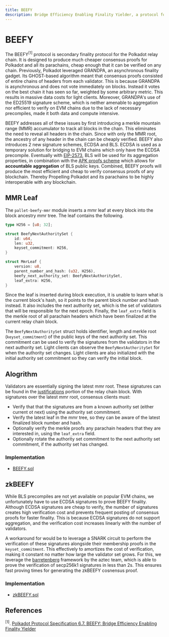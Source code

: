 ```yaml
---
title: BEEFY
description: Bridge Efficiency Enabling Finality Yielder, a protocol for cheap finality proofs on Polkadot.
---
```


<link
  href="https://cdn.jsdelivr.net/npm/katex@0.16.8/dist/katex.min.css"
  rel="stylesheet"
/>


# BEEFY

The BEEFY$^{[1]}$ protocol is secondary finality protocol for the Polkadot relay chain. It is designed to produce much cheaper consensus proofs for Polkadot and all its parachains, cheap enough that it can be verified on any chain. Previously, Polkadot leveraged GRANDPA, an asynchronous finality gadget. Its GHOST-based algorithm meant that consensus proofs consisted of entire chains of headers from each validator. This is because GRANDPA is asynchronous and does not vote immediately on blocks. Instead it votes on the best chain it has seen so far, weighted by some arbitrary metric. This results in massive data costs for light clients. Moreover, GRANDPA's use of the ED25519 signature scheme, which is neither amenable to aggregation nor efficient to verify on EVM chains due to the lack of necessary precompiles, made it both data and compute intensive.

BEEFY addresses all of these issues by first introducing a merkle mountain range (MMR) accumulator to track all blocks in the chain. This eliminates the need to reveal all headers in the chain. Since with only the MMR root, the ancestry of any header in the chain can be cheaply verified. BEEFY also introduces 2 new signature schemes, ECDSA and BLS. ECDSA is used as a temporary solution for bridging to EVM chains which only have the ECDSA precompile. Eventually with [EIP-2573](https://eips.ethereum.org/EIPS/eip-2537), BLS will be used for its aggregation properties, in combination with the [APK proofs scheme](/protocol/cryptography/apk-proofs) which allows for **accountable aggregation** of BLS public keys. Combined, BEEFY proofs will produce the most efficient and cheap to verify consensus proofs of any blockchain. Thereby Propelling Polkadot and its parachains to be highly interoperable with any blockchain.


## MMR Leaf

The `pallet-beefy-mmr` module inserts a mmr leaf at every block into the block ancestry mmr tree. The leaf contains the following.


```rust showLineNumbers
type H256 = [u8; 32];

struct BeefyNextAuthoritySet {
    id: u64,
    len: u32,
    keyset_commitment: H256,
}

struct MmrLeaf {
    version: u8,
    parent_number_and_hash: (u32, H256),
    beefy_next_authority_set: BeefyNextAuthoritySet,
    leaf_extra: H256,
}
```

Since the leaf is inserted during block execution, it is unable to learn what is the current block's hash, so it points to the parent block number and hash instead. It also includes the next authority set, which is the set of validators that will be responsible for the next epoch. Finally, the `leaf_extra` field is the merkle root of all parachain headers which have been finalized at the current relay chain block.

The `BeefyNextAuthoritySet` struct holds identifier, length and merkle root (`keyset_commitment`) of the public keys of the next authority set. This commitment can be used to verify the signatures from the validators in the next authority set. Light clients can observe the `BeefyNextAuthoritySet` for when the authority set changes. Light clients are also initialized with the initial authority set commitment so they can verify the initial block.

## Alogrithm

Validators are essentially signing the latest mmr root. These signatures can be found in the [justifications](https://spec.polkadot.network/sect-finality#defn-grandpa-justification) portion of the relay chain block. With signatures over the latest mmr root, consensus clients must:

 - Verify that that the signatures are from a known authority set (either current ot next) using the authority set commitment.
 - Verify the latest leaf in the mmr tree, so they can be aware of the latest finalized block number and hash.
 - Optionally verify the merkle proofs any parachain headers that they are interested in, using the `leaf_extra` field.
 - Optionally rotate the authority set commitment to the next authority set commitment, if the authority set has changed.

 ### Implementation

 - [BEEFY.sol](https://github.com/polytope-labs/hyperbridge/blob/main/evm/src/consensus/BeefyV1.sol)


 ## zkBEEFY

 While BLS precompiles are not yet available on popular EVM chains, we unfortunately have to use ECDSA signatures to prove BEEFY finality. Although ECDSA signatures are cheap to verify, the number of signatures creates high verification cost and prevents frequent posting of consensus proofs for faster finality. This is because ECDSA signatures do not support aggregation, and the verification cost increases linearly with the number of validators.

A workaround for would be to leverage a SNARK circuit to perform the verification of these signatures alongside their membership proofs in the `keyset_commitment`. This effectively to amortizes the cost of verification, making it constant no matter how large the validator set grows. For this, we leverage the [barretenberg](https://github.com/AztecProtocol/barretenberg) framework by the aztec team, which is able to prove the verification of secp256k1 signatures in less than 2s. This ensures fast proving times for generating the zkBEEFY cosnensus proof.

 ### Implementation

- [zkBEEFY.sol](https://github.com/polytope-labs/hyperbridge/blob/main/evm/src/consensus/ZkBeefy.sol)

## References

${^{[1]}}$. [Polkadot Protocol Specification 6.7. BEEFY: Bridge Efficiency Enabling Finality Yielder](https://spec.polkadot.network/sect-finality#sect-grandpa-beefy)
